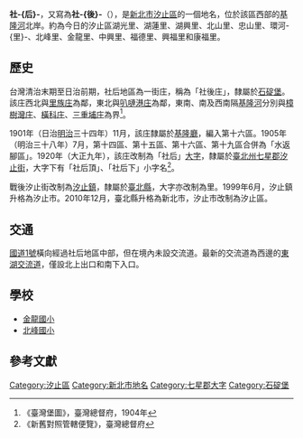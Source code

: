 {{noteTA
|1 = zh-cn:庄; zh-hk:庄; zh-tw:庄;
}}
'''社-{后}-'''，又寫為'''社-{後}-'''（{{lang-nan-tw|Siā-āu}}），是[[新北市|新北市]][[汐止區|汐止區]]的一個地名，位於該區西部的[[基隆河|基隆河]]北岸。約為今日的汐止區湖光里、湖蓮里、湖興里、北山里、忠山里、環河-{里}-、北峰里、金龍里、中興里、福德里、興福里和康福里。

== 歷史 ==
台灣清治末期至日治前期，社后地區為一街庄，稱為「社後庄」，隸屬於[[石碇堡|石碇堡]]。該庄西北與[[新里族|里族庄]]為鄰，東北與[[叭嗹港庄|叭嗹港庄]]為鄰，東南、南及西南隔[[基隆河|基隆河]]分別與[[樟樹灣庄|樟樹灣庄]]、[[橫科庄|橫科庄]]、[[南港三重埔|三重埔庄]]為界<ref>《臺灣堡圖》，臺灣總督府，1904年</ref>。

1901年（日治[[明治|明治]]三十四年）11月，該庄隸屬於[[基隆廳|基隆廳]]，編入第十六區。1905年（明治三十八年）7月，第十四區、第十五區、第十六區、第十九區合併為「水返腳區」。1920年（大正九年），該庄改制為「社后」[[大字|大字]]，隸屬於[[臺北州|臺北州]][[七星郡|七星郡]][[汐止街|汐止街]]，大字下有「社后頂」、「社后下」小字名<ref>《新舊對照管轄便覽》，臺灣總督府</ref>。

戰後汐止街改制為[[汐止鎮|汐止鎮]]，隸屬於[[臺北縣|臺北縣]]，大字亦改制為里。1999年6月，汐止鎮升格為汐止市。2010年12月，臺北縣升格為新北市，汐止市改制為汐止區。

==交通==
[[中山高速公路|國道1號]]橫向經過社后地區中部，但在境內未設交流道。最新的交流道為西邊的[[東湖交流道|東湖交流道]]，僅設北上出口和南下入口。

==學校==
*[[金龍國小|金龍國小]]
*[[北峰國小|北峰國小]]

== 參考文獻 ==
{{Reflist}}

{{七星郡}}

[[Category:汐止區|Category:汐止區]]
[[Category:新北市地名|Category:新北市地名]]
[[Category:七星郡大字|Category:七星郡大字]]
[[Category:石碇堡|Category:石碇堡]]